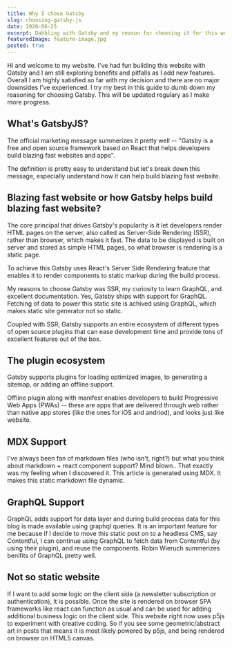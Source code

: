 ```yaml
---
title: Why I chose Gatsby
slug: choosing-gatsby-js
date: 2020-06-25
excerpt: Dabbling with Gatsby and my reason for choosing it for this website.
featuredImage: feature-image.jpg
posted: true
---
```




Hi and welcome to my website. I've had fun building this website with <ExternalLink href="https://gatsby.org">Gatsby</ExternalLink> and I am still exploring benefits and pitfalls as I add new features. Overall I am highly satisfied so far with my decision and there are no major downsides I've experienced. I try my best in this guide to dumb down my reasoning for choosing Gatsby. This will be updated regulary as I make more progress.

## What's GatsbyJS?

The official marketing message summerizes it pretty well -- "Gatsby is a free and open source framework based on React that helps developers build blazing fast websites and apps".

The definition is pretty easy to understand but let's break down this message, especially understand how it can help build blazing fast website.

## Blazing fast website or how Gatsby helps build blazing fast website?

The core principal that drives Gatsby's popularity is it let developers render HTML pages on the server, also called as Server-Side Rendering (SSR), rather than browser, which makes it fast. The data to be displayed is built on server and stored as simple HTML pages, so what browser is rendering is a static page.

To achieve this Gatsby uses React's Server Side Rendering feature that enables it to render components to static markup during the build process.

My reasons to choose Gatsby was SSR, my curiosity to learn GraphQL, and excellent documentation. Yes, Gatsby ships with support for GraphQL. Fetching of data to power this static site is achived using GraphQL, which makes static site generator not so static.

Coupled with SSR, Gatsby supports an entire ecosystem of different types of open source plugins that can ease development time and provide tons of excellent features out of the box.


## The plugin ecosystem

Gatsby supports plugins for <ExternalLink href="https://www.gatsbyjs.org/packages/gatsby-image/">loading optimized images</ExternalLink>, to generating a <ExternalLink href="https://www.gatsbyjs.org/packages/gatsby-plugin-sitemap/">sitemap</ExternalLink>, or adding an <ExternalLink href="https://www.gatsbyjs.org/packages/gatsby-plugin-offline/">offline support</ExternalLink>. 

Offline plugin along with <ExternalLink href="https://www.gatsbyjs.org/packages/gatsby-plugin-manifest/">manifest</ExternalLink> enables developers to build Progressive Web Apps (PWAs) -- these are apps that are delivered through web rather than native app stores (like the ones for iOS and andriod), and looks just like website.

## MDX Support

I've always been fan of markdown files (who isn't, right?) but what you think about markdown + react component support? Mind blown.. That exactly was my feeling when I discovered it. This article is generated using MDX. It makes this static markdown file dynamic. 

## GraphQL Support

GraphQL adds support for data layer and during build process data for this blog is made available using graphql queries. It is an important feature for me because if I decide to move this static post on to a headless CMS, say Contentful, I can continue using GraphQL to fetch data from Contentful (by using their plugin), and reuse the components. Robin Wieruch summerizes <ExternalLink href="https://www.robinwieruch.de/why-graphql-advantages-disadvantages-alternatives">benifits of GraphQL</ExternalLink> pretty well.

## Not so static website

If I want to add some logic on the client side (a newsletter subscription or authentication), it is possible. Once the site is rendered on browser SPA frameworks like react can function as usual and can be used for adding additional business logic on the client side. This website right now uses <ExternalLink href="https://p5js.org/">p5js</ExternalLink> to experiment with creative coding. So if you see some geometric/abstract art in posts that means it is most likely powered by p5js, and being rendered on browser on HTML5 canvas.